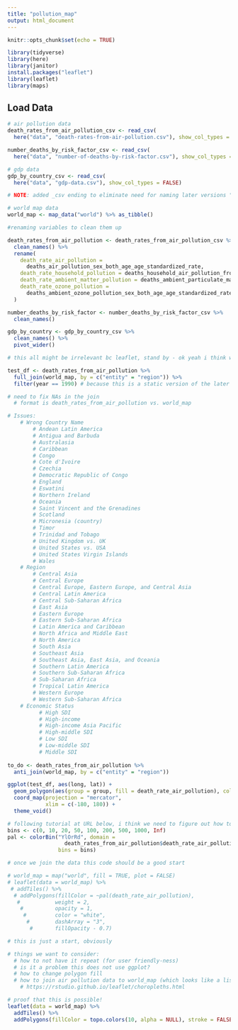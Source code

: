 ```yaml
---
title: "pollution_map"
output: html_document
---
```

```r
knitr::opts_chunk$set(echo = TRUE)

library(tidyverse)
library(here)
library(janitor)
install.packages("leaflet")
library(leaflet)
library(maps)
```

## Load Data 

```r
# air pollution data
death_rates_from_air_pollution_csv <- read_csv(
  here("data", "death-rates-from-air-pollution.csv"), show_col_types = FALSE)

number_deaths_by_risk_factor_csv <- read_csv(
  here("data", "number-of-deaths-by-risk-factor.csv"), show_col_types = FALSE)

# gdp data
gdp_by_country_csv <- read_csv(
  here("data", "gdp-data.csv"), show_col_types = FALSE)

# NOTE: added _csv ending to eliminate need for naming later versions "clean"

# world map data
world_map <- map_data("world") %>% as_tibble()
```

```r

#renaming variables to clean them up 

death_rates_from_air_pollution <- death_rates_from_air_pollution_csv %>%
  clean_names() %>%
  rename(
    death_rate_air_pollution =
      deaths_air_pollution_sex_both_age_age_standardized_rate,
    death_rate_household_pollution = deaths_household_air_pollution_from_solid_fuels_sex_both_age_age_standardized_rate,
    death_rate_ambient_matter_pollution = deaths_ambient_particulate_matter_pollution_sex_both_age_age_standardized_rate,
    death_rate_ozone_pollution =
      deaths_ambient_ozone_pollution_sex_both_age_age_standardized_rate
  )

number_deaths_by_risk_factor <- number_deaths_by_risk_factor_csv %>%
  clean_names()

gdp_by_country <- gdp_by_country_csv %>%
  clean_names() %>%
  pivot_wider()
```

```r

# this all might be irrelevant bc leaflet, stand by - ok yeah i think we are going to ignore this 

test_df <- death_rates_from_air_pollution %>% 
  full_join(world_map, by = c("entity" = "region")) %>% 
  filter(year == 1990) # because this is a static version of the later product

# need to fix NAs in the join
  # format is death_rates_from_air_pollution vs. world_map

# Issues: 
    # Wrong Country Name 
        # Andean Latin America
        # Antigua and Barbuda
        # Australasia
        # Caribbean
        # Congo 
        # Cote d'Ivoire
        # Czechia
        # Democratic Republic of Congo
        # England
        # Eswatini
        # Northern Ireland
        # Oceania
        # Saint Vincent and the Grenadines
        # Scotland
        # Micronesia (country)
        # Timor
        # Trinidad and Tobago
        # United Kingdom vs. UK 
        # United States vs. USA 
        # United States Virgin Islands
        # Wales
    # Region 
        # Central Asia 
        # Central Europe
        # Central Europe, Eastern Europe, and Central Asia
        # Central Latin America
        # Central Sub-Saharan Africa
        # East Asia 
        # Eastern Europe
        # Eastern Sub-Saharan Africa
        # Latin America and Caribbean
        # North Africa and Middle East
        # North America
        # South Asia
        # Southeast Asia
        # Southeast Asia, East Asia, and Oceania
        # Southern Latin America
        # Southern Sub-Saharan Africa
        # Sub-Saharan Africa
        # Tropical Latin America
        # Western Europe
        # Western Sub-Saharan Africa
    # Economic Status
          # High SDI
          # High-income
          # High-income Asia Pacific
          # High-middle SDI  
          # Low SDI
          # Low-middle SDI
          # Middle SDI
                     
to_do <- death_rates_from_air_pollution %>% 
  anti_join(world_map, by = c("entity" = "region"))

ggplot(test_df, aes(long, lat)) + 
  geom_polygon(aes(group = group, fill = death_rate_air_pollution), color = "black") + 
  coord_map(projection = "mercator", 
            xlim = c(-180, 180)) + 
  theme_void()
```

```r

# following tutorial at URL below, i think we need to figure out how to join the data first 
bins <- c(0, 10, 20, 50, 100, 200, 500, 1000, Inf)
pal <- colorBin("YlOrRd", domain =
                  death_rates_from_air_pollution$death_rate_air_pollution, 
                bins = bins)

# once we join the data this code should be a good start

# world_map = map("world", fill = TRUE, plot = FALSE)
# leaflet(data = world_map) %>% 
 # addTiles() %>%
  # addPolygons(fillColor = ~pal(death_rate_air_pollution), 
   #           weight = 2, 
    #          opacity = 1, 
     #         color = "white", 
      #        dashArray = "3", 
       #       fillOpacity - 0.7)

# this is just a start, obviously 

# things we want to consider: 
  # how to not have it repeat (for user friendly-ness)
  # is it a problem this does not use ggplot? 
  # how to change polygon fill 
  # how to join air pollution data to world_map (which looks like a list) - prioritize asking this in Lab 
    # https://rstudio.github.io/leaflet/choropleths.html

# proof that this is possible! 
leaflet(data = world_map) %>% 
  addTiles() %>%
  addPolygons(fillColor = topo.colors(10, alpha = NULL), stroke = FALSE)

```


